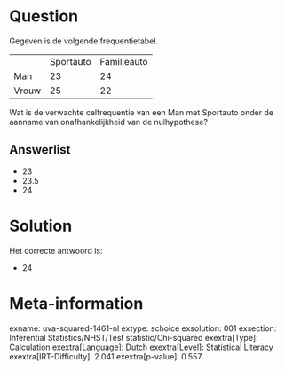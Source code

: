 Question
========

Gegeven is de volgende frequentietabel.

  ------- ----------- -------------
          Sportauto   Familieauto
  Man     23          24
  Vrouw   25          22
  ------- ----------- -------------

Wat is de verwachte celfrequentie van een Man met Sportauto onder de
aanname van onafhankelijkheid van de nulhypothese?

Answerlist
----------

* 23
* 23.5
* 24

Solution
========

Het correcte antwoord is: 

* 24

Meta-information
================
exname: uva-squared-1461-nl
extype: schoice
exsolution: 001
exsection: Inferential Statistics/NHST/Test statistic/Chi-squared
exextra[Type]: Calculation
exextra[Language]: Dutch
exextra[Level]: Statistical Literacy
exextra[IRT-Difficulty]: 2.041
exextra[p-value]: 0.557
